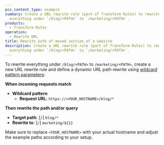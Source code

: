 ```yaml
---
pcx_content_type: example
summary: Create a URL rewrite rule (part of Transform Rules) to rewrite
  everything under `/blog/<PATH>` to `/marketing/<PATH>`.
products:
  - Transform Rules
operation:
  - Rewrite URL
title: Rewrite path of moved section of a website
description: Create a URL rewrite rule (part of Transform Rules) to rewrite
  everything under `/blog/<PATH>` to `/marketing/<PATH>`.
---
```



To rewrite everything under `/blog/<PATH>` to `/marketing/<PATH>`, create a new URL rewrite rule and define a dynamic URL path rewrite using [wildcard pattern parameters](/rules/transform/url-rewrite/create-dashboard/#wildcard-pattern-parameters):

<Example>

**When incoming requests match**

- **Wildcard pattern**
  - **Request URL**: `https://<YOUR_HOSTNAME>/blog/*`

**Then rewrite the path and/or query**

- **Target path**: [`/`] `blog/*`
- **Rewrite to**: [`/`] `marketing/${1}`

</Example>

Make sure to replace `<YOUR_HOSTNAME>` with your actual hostname and adjust the example paths according to your setup.
